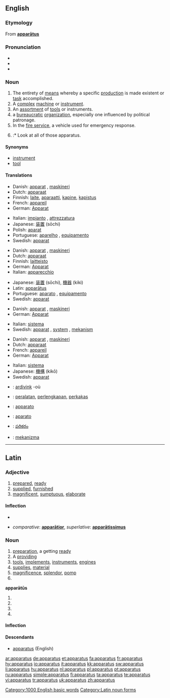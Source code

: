 ==English==

===Etymology===
From {{etyl|la}} '''[[#Latin|apparātus]]'''

===Pronunciation===
* {{IPA|/æ.pəˈɹæ.təs/, (rare) /æ.pəˈɹeɪ.təs/|/æpəɹɑːtəs/}}
* {{audio|en-us-apparatus.ogg|Audio (US)}}
* {{rhymes|eɪtəs}}

===Noun===
{{en-noun|pl=apparatuses|pl2=[[apparatus#English|apparatus]]}}

# The entirety of [[means]] whereby a specific [[production]] is made existent or [[task]] accomplished.
# A [[complex]] [[machine]] or [[instrument]].
# An [[assortment]] of [[tool]]s or instruments.
# a [[bureaucratic]] [[organization]], especially one influenced by political patronage.
# In the [[fire service]], a vehicle used for emergency response.
# {{plural of|[[apparatus]]}}
#:* Look at all of those apparatus.

====Synonyms====
* [[instrument]]
* [[tool]]

====Translations====
{{trans-top|a complex machine or instrument}}
* Danish: [[apparat]] {{n}}, [[maskineri]] {{n}}
* Dutch: [[apparaat]]
* Finnish: [[laite]], [[aparaatti]], [[kapine]], [[kapistus]]
* French: [[appareil]] {{m}}
* German: [[Apparat]] {{m}}
{{trans-mid}}
* Italian: [[impianto]] {{m}}, [[attrezzatura]] {{f}}
* Japanese: [[装置]] (sōchi)
* Polish: [[aparat]] {{m}}
* Portuguese: [[aparelho]] {{m}}, [[equipamento]] {{m}}
* Swedish: [[apparat]] {{c}}
{{trans-bottom}}

{{trans-top|an assortment of tools or instruments}}
* Danish: [[apparat]] {{n}}, [[maskineri]] {{n}}
* Dutch: [[apparaat]]
* Finnish: [[laitteisto]] {{p}}
* German: [[Apparat]] {{m}}
* Italian: [[apparecchio]] {{m}}
{{trans-mid}}
* Japanese: [[装置]] (sōchi), [[機器]] (kiki)
* Latin: [[#Latin|apparātus]] {{m}}
* Portuguese: [[aparato]] {{m}}, [[equipamento]] {{m}}
* Swedish: [[apparat]] {{c}}
{{trans-bottom}}

{{trans-top|a given system of procedures}}
* Danish: [[apparat]] {{n}}, [[maskineri]] {{n}}
* German: [[Apparat]] {{m}}
{{trans-mid}}
* Italian: [[sistema]] {{f}}
* Swedish: [[apparat]] {{c}}, [[system]] {{n}}, [[mekanism]] {{c}}
{{trans-bottom}}

{{trans-top|a bureaucratic organization}}
* Danish: [[apparat]] {{n}}, [[maskineri]] {{n}}
* Dutch: [[apparaat]]
* French: [[appareil]] {{m}}
* German: [[Apparat]] {{m}}
{{trans-mid}}
* Italian: [[sistema]] {{f}}
* Japanese: [[機構]] (kikō)
* Swedish: [[apparat]] {{c}}
{{trans-bottom}}

{{trans-top|a vehicle used for emergency response}}
{{trans-mid}}
{{trans-bottom}}

{{checktrans-top}}
* {{ttbc|Breton}}: [[ardivink]] {{m}} -où
* {{ttbc|Indonesian}}: [[alat|peralatan]], [[lengkap|perlengkapan]], [[perkakas]]
* {{ttbc|Interlingua}}: [[apparato]]
{{checktrans-mid}}
* {{ttbc|Spanish}}: [[aparato]]
* {{ttbc|Telugu}}: [[పరికరం]]
* {{ttbc|Turkish}}: [[mekanizma]]
{{checktrans-bottom}}

[[Category:1000 English basic words]]

----

==Latin==

===Adjective===
{{la-adj-1&2|apparātus|apparata|apparāta|apparatum|apparātum}}

# [[prepared]], [[ready]]
# [[supplied]], [[furnished]]
# [[magnificent]], [[sumptuous]], [[elaborate]]

====Inflection====
* {{ladecl1&2}}
{{la-decl-1&2|apparat|apparāt}}

* ''comparative'': '''[[apparatior|apparātior]]''', ''superlative'': '''[[aparatissimus|apparātissimus]]'''

===Noun===
{{la-noun|apparātus|apparatus|apparātūs|m|fourth}}

# [[preparation]], a getting [[ready]]
# A [[providing]]
# [[tool]]s, [[implement]]s, [[instrument]]s, [[engine]]s
# [[supply|supplies]], [[material]]
# [[magnificence]], [[splendor]], [[pomp]]
# {{inflection of|apparatus|apparātus|voc|s|lang=la}}

'''apparātūs''' {{m}}
# {{inflection of|apparatus|apparātus|gen|s|lang=la}}
# {{inflection of|apparatus|apparātus|nom|p|lang=la}}
# {{inflection of|apparatus|apparātus|acc|p|lang=la}}
# {{inflection of|apparatus|apparātus|voc|p|lang=la}}

====Inflection====
{{ladecl4}}
{{la-decl-4th|apparat|apparāt}}

====Descendants====
* [[#English|apparatus]] (English)

[[Category:Latin noun forms]]

[[ar:apparatus]]
[[de:apparatus]]
[[et:apparatus]]
[[fa:apparatus]]
[[fr:apparatus]]
[[hy:apparatus]]
[[io:apparatus]]
[[it:apparatus]]
[[kk:apparatus]]
[[sw:apparatus]]
[[li:apparatus]]
[[hu:apparatus]]
[[nl:apparatus]]
[[pl:apparatus]]
[[pt:apparatus]]
[[ru:apparatus]]
[[simple:apparatus]]
[[fi:apparatus]]
[[ta:apparatus]]
[[te:apparatus]]
[[vi:apparatus]]
[[tr:apparatus]]
[[uk:apparatus]]
[[zh:apparatus]]